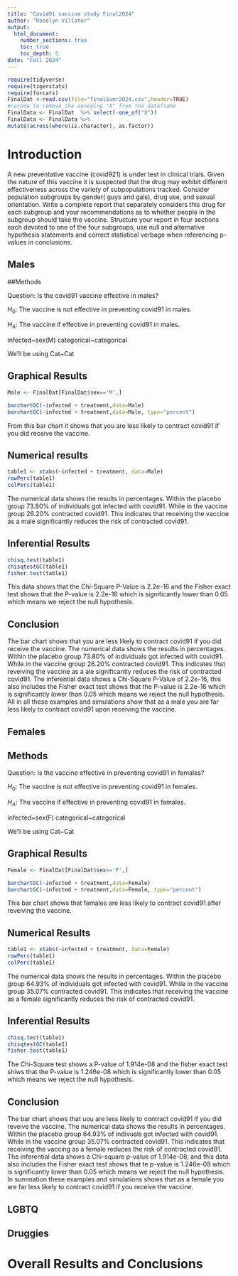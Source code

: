 ```yaml
---
title: "Covid91 vaccine study Final2024"
author: "Roselyn Villator"
output: 
  html_document:
    number_sections: true
    toc: true
    toc_depth: 5
date: "Fall 2024" 
---
```


```r
require(tidyverse)
require(tigerstats)
require(forcats)
FinalDat <-read.csv(file="finalSumr2024.csv",header=TRUE)
#recode to remove the annoying "X" from the dataframe
FinalData <- FinalDat  %>% select(-one_of("X"))
FinalData <- FinalData %>%
mutate(across(where(is.character), as.factor))
```

# Introduction

A new  preventative vaccine (covid921) is under test in clinical trials. Given the nature of this vaccine it is suspected that the drug may exhibit different effectiveness across the variety of subpopulations tracked. Consider population subgroups by gender( guys and gals), drug use, and sexual orientation. Write a complete report that separately considers this drug for each subgroup and your recommendations as to whether people in the subgroup should take the vaccine. Structure your report in four sections each devoted to one of the four subgroups, use null and alternative hypothesis statements and correct statistical verbage when referencing p-values in conclusions.

## Males

##Methods

Question: Is the covid91 vaccine effective in males?

$H_0$: The vaccine is not effective in preventing covid91 in males.

$H_A$: The vaccine if effective in preventing covid91 in males.

infected~sex(M)
categorical~categorical

We'll be using Cat~Cat

## Graphical Results

```r
Male <- FinalDat[FinalDat$sex=='M',]
```

```r
barchartGC(~infected + treatment,data=Male)
barchartGC(~infected + treatment,data=Male, type="percent")

```

From this bar chart it shows that you are less likely to contract covid91 if you did receive the vaccine.

## Numerical results

```r
table1 <- xtabs(~infected + treatment, data=Male)
rowPerc(table1)
colPerc(table1)
```

The numerical data shows the results in percentages. Within the placebo group 73.80% of individuals got infected with covid91. While in the vaccine group 26.20% contracted covid91. This indicates that receiving the vaccine as a male significantly reduces the risk of contracted covid91.

## Inferential Results

```r
chisq.test(table1)
chisqtestGC(table1)
fisher.test(table1)
```

This data shows that the Chi-Square P-Value is 2.2e-16 and the Fisher exact test shows that the P-value is 2.2e-16 which is significantly lower than 0.05 which means we reject the null hypothesis.

## Conclusion

The bar chart shows that you are less likely to contract covid91 if you did receive the vaccine. The numerical data shows the results in percentages. Within the placebo group 73.80% of individuals got infected with covid91. While in the vaccine group 26.20% contracted covid91. This indicates that reveiving the vaccine as a ale significantly reduces the risk of contracted covid91. The inferential data shows a Chi-Square P-Value of 2.2e-16, this also includes the Fisher exact test shows that the P-value is 2.2e-16 which is significantly lower than 0.05 which means we reject the null hypothesis. All in all these examples and simulations show that as a male you are far less likely to contract covid91 upon receiving the vaccine.

## Females

## Methods 

Question: Is the vaccine effective in preventing covid91 in females?

$H_0$: The vaccine is not effective in preventing covid91 in females.

$H_A$: The vaccine if effective in preventing covid91 in females.

infected~sex(F)
categorical~categorical

We'll be using Cat~Cat

## Graphical Results

```r
Female <- FinalDat[FinalDat$sex=='F',]
```

```r
barchartGC(~infected + treatment,data=Female)
barchartGC(~infected + treatment,data=Female, type="percent")

```

This bar chart shows that females are less likely to contract covid91 after reveiving the vaccine.

## Numerical Results

```r
table1 <- xtabs(~infected + treatment, data=Female)
rowPerc(table1)
colPerc(table1)
```

The numerical data shows the results in percentages. Within the placebo group 64.93% of individuals got infected with covid91. While in the vaccine group 35.07% contracted covid91. This indicates that receiving the vaccine as a female significantly reduces the risk of contracted covid91.

## Inferential Results

```r
chisq.test(table1)
chisqtestGC(table1)
fisher.test(table1)
```

The Chi-Square test shows a P-value of 1.914e-08 and the fisher exact test shiws that the P-value is 1.246e-08 which is significantly lower than 0.05 which means we reject the null hypothesis.

## Conclusion

The bar chart shows that uou are less likely to contract covid91 if you did reveive the vaccine. The numerical data shows the results in percentages. Within the placebo group 64.93% of indivuals got infected with covid91. While in the vaccine group 35.07% contracted covid91. This indicates that receiving the vaccing as a female reduces the risk of contracted covid91. The inferential data shows a Chi-square p-value of 1.914e-08, and this data also includes the Fisher exact test shows that te p-value is 1.246e-08 which is significantly lower than 0.05 which means we reject the null hypothesis. In summation these examples and simulations shows that as a female you are far less likely to contract covid91 if you receive the vaccine.

## LGBTQ



## Druggies


# Overall Results and Conclusions